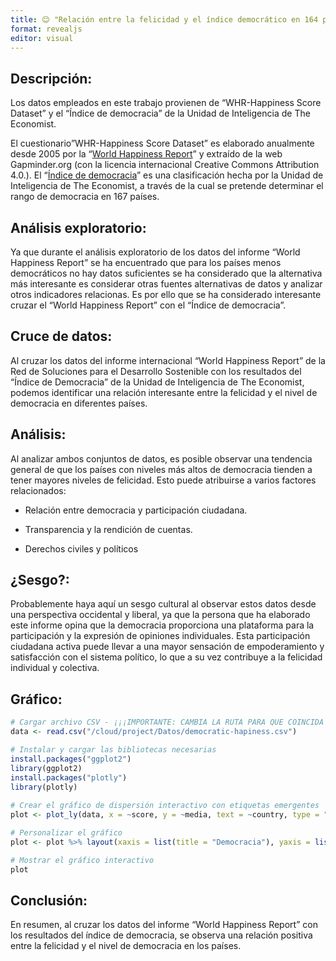 ```yaml
---
title: 😊 "Relación entre la felicidad y el índice democrático en 164 países." 😊
format: revealjs
editor: visual
---
```


## Descripción:

Los datos empleados en este trabajo provienen de "WHR-Happiness Score Dataset" y el "Índice de democracia" de la Unidad de Inteligencia de The Economist.

El cuestionario"WHR-Happiness Score Dataset" es elaborado anualmente desde 2005 por la "[World Happiness Report](https://worldhappiness.report/)" y extraído de la web Gapminder.org (con la licencia internacional Creative Commons Attribution 4.0.). El "[Índice de democracia](https://es.wikipedia.org/wiki/%C3%8Dndice_de_democracia)" es una clasificación hecha por la Unidad de Inteligencia de The Economist, a través de la cual se pretende determinar el rango de democracia en 167 países.

## Análisis exploratorio:

Ya que durante el análisis exploratorio de los datos del informe "World Happiness Report" se ha encuentrado que para los países menos democráticos no hay datos suficientes se ha considerado que la alternativa más interesante es considerar otras fuentes alternativas de datos y analizar otros indicadores relacionas. Es por ello que se ha considerado interesante cruzar el "World Happiness Report" con el "Índice de democracia".

## Cruce de datos:

Al cruzar los datos del informe internacional "World Happiness Report" de la Red de Soluciones para el Desarrollo Sostenible con los resultados del "Índice de Democracia" de la Unidad de Inteligencia de The Economist, podemos identificar una relación interesante entre la felicidad y el nivel de democracia en diferentes países.

## Análisis:

Al analizar ambos conjuntos de datos, es posible observar una tendencia general de que los países con niveles más altos de democracia tienden a tener mayores niveles de felicidad. Esto puede atribuirse a varios factores relacionados:

-   Relación entre democracia y participación ciudadana.

-   Transparencia y la rendición de cuentas.

-    Derechos civiles y políticos

## ¿Sesgo?:

Probablemente haya aquí un sesgo cultural al observar estos datos desde una perspectiva occidental y liberal, ya que la persona que ha elaborado este informe opina que la democracia proporciona una plataforma para la participación y la expresión de opiniones individuales. Esta participación ciudadana activa puede llevar a una mayor sensación de empoderamiento y satisfacción con el sistema político, lo que a su vez contribuye a la felicidad individual y colectiva.

## Gráfico:

```r

# Cargar archivo CSV - ¡¡¡IMPORTANTE: CAMBIA LA RUTA PARA QUE COINCIDA CON LA DE TU PC!!! 
data <- read.csv("/cloud/project/Datos/democratic-hapiness.csv")

# Instalar y cargar las bibliotecas necesarias
install.packages("ggplot2")
library(ggplot2)
install.packages("plotly")
library(plotly)
    
# Crear el gráfico de dispersión interactivo con etiquetas emergentes
plot <- plot_ly(data, x = ~score, y = ~media, text = ~country, type = "scatter", mode = "markers")

# Personalizar el gráfico
plot <- plot %>% layout(xaxis = list(title = "Democracia"), yaxis = list(title = "Felicidad"), title = "Relación entre Felicidad y Democracia")

# Mostrar el gráfico interactivo
plot

```

## Conclusión:

En resumen, al cruzar los datos del informe "World Happiness Report" con los resultados del índice de democracia, se observa una relación positiva entre la felicidad y el nivel de democracia en los países.

## 
